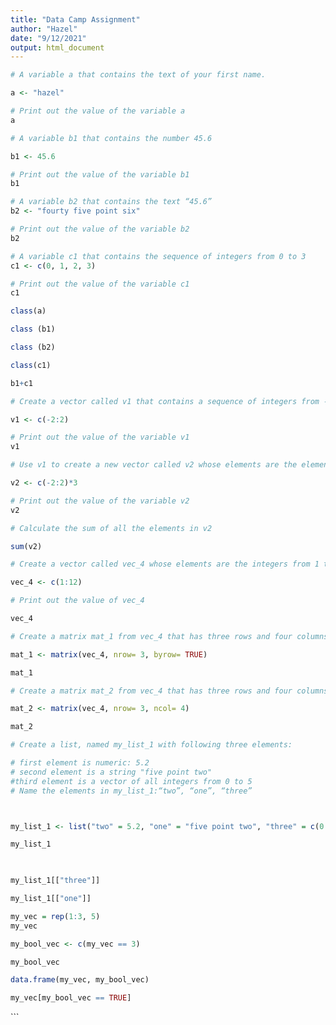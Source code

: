 ```yaml
---
title: "Data Camp Assignment"
author: "Hazel"
date: "9/12/2021"
output: html_document
---
```


```r
# A variable a that contains the text of your first name.

a <- "hazel"

# Print out the value of the variable a
a

```

```r
# A variable b1 that contains the number 45.6

b1 <- 45.6

# Print out the value of the variable b1
b1

```

```r
# A variable b2 that contains the text “45.6”
b2 <- "fourty five point six"

# Print out the value of the variable b2
b2
```
```r
# A variable c1 that contains the sequence of integers from 0 to 3
c1 <- c(0, 1, 2, 3) 

# Print out the value of the variable c1
c1

```
```r
class(a)

class (b1)

class (b2)

class(c1)
```


```r
b1+c1


```
```r
# Create a vector called v1 that contains a sequence of integers from -2 to 2.

v1 <- c(-2:2)

# Print out the value of the variable v1
v1

```
```r
# Use v1 to create a new vector called v2 whose elements are the elements of v1 multiplied by 3

v2 <- c(-2:2)*3

# Print out the value of the variable v2
v2
```

```r
# Calculate the sum of all the elements in v2

sum(v2)

```

```r
# Create a vector called vec_4 whose elements are the integers from 1 to 12.

vec_4 <- c(1:12)

# Print out the value of vec_4

vec_4

```
```r
# Create a matrix mat_1 from vec_4 that has three rows and four columns. The values in mat_1 should be increasing by row

mat_1 <- matrix(vec_4, nrow= 3, byrow= TRUE)

mat_1

```
```r
# Create a matrix mat_2 from vec_4 that has three rows and four columns. The values in mat_2 should be increasing by column

mat_2 <- matrix(vec_4, nrow= 3, ncol= 4)

mat_2
```

```r
# Create a list, named my_list_1 with following three elements:

# first element is numeric: 5.2
# second element is a string "five point two"
#third element is a vector of all integers from 0 to 5
# Name the elements in my_list_1:“two”, “one”, “three”



my_list_1 <- list("two" = 5.2, "one" = "five point two", "three" = c(0:5))

my_list_1

  

```
```r
my_list_1[["three"]]
```
```r
my_list_1[["one"]]
```
```r
my_vec = rep(1:3, 5)
my_vec

```

```r
my_bool_vec <- c(my_vec == 3)

my_bool_vec
```
```r
data.frame(my_vec, my_bool_vec)
```

```r

my_vec[my_bool_vec == TRUE]

```

```



